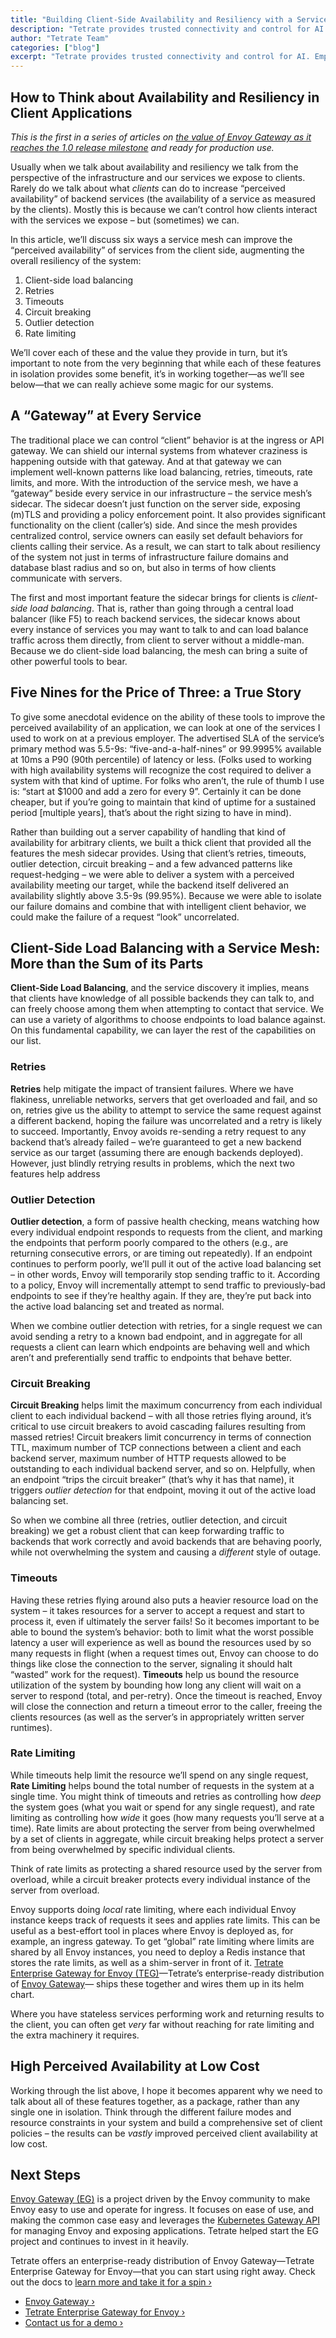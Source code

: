 ```yaml
---
title: "Building Client-Side Availability and Resiliency with a Service Mesh and Envoy Gateway"
description: "Tetrate provides trusted connectivity and control for AI. Empower developers while safeguarding the business. Built atop the proven Envoy proxy & Envoy AI Gateway."
author: "Tetrate Team"
categories: ["blog"]
excerpt: "Tetrate provides trusted connectivity and control for AI. Empower developers while safeguarding the business. Built atop the proven Envoy proxy & Envoy AI Gateway."
---
```


## [](#how-to-think-about-availability-and-resiliency-in-client-applications)How to Think about Availability and Resiliency in Client Applications

_This is the first in a series of articles on [the value of Envoy Gateway as it reaches the 1.0 release milestone](/blog/announcing-envoy-gateway-1-0/) and ready for production use._

Usually when we talk about availability and resiliency we talk from the perspective of the infrastructure and our services we expose to clients. Rarely do we talk about what _clients_ can do to increase “perceived availability” of backend services (the availability of a service as measured by the clients). Mostly this is because we can’t control how clients interact with the services we expose – but (sometimes) we can.

In this article, we’ll discuss six ways a service mesh can improve the “perceived availability” of services from the client side, augmenting the overall resiliency of the system:

1.  Client-side load balancing
2.  Retries
3.  Timeouts
4.  Circuit breaking
5.  Outlier detection
6.  Rate limiting

We’ll cover each of these and the value they provide in turn, but it’s important to note from the very beginning that while each of these features in isolation provides some benefit, it’s in working together—as we’ll see below—that we can really achieve some magic for our systems.

## [](#a-gateway-at-every-service)A “Gateway” at Every Service

The traditional place we can control “client” behavior is at the ingress or API gateway. We can shield our internal systems from whatever craziness is happening outside with that gateway. And at that gateway we can implement well-known patterns like load balancing, retries, timeouts, rate limits, and more. With the introduction of the service mesh, we have a “gateway” beside every service in our infrastructure – the service mesh’s sidecar. The sidecar doesn’t just function on the server side, exposing (m)TLS and providing a policy enforcement point. It also provides significant functionality on the client (caller’s) side. And since the mesh provides centralized control, service owners can easily set default behaviors for clients calling their service. As a result, we can start to talk about resiliency of the system not just in terms of infrastructure failure domains and database blast radius and so on, but also in terms of how clients communicate with servers.

The first and most important feature the sidecar brings for clients is _client-side load balancing_. That is, rather than going through a central load balancer (like F5) to reach backend services, the sidecar knows about every instance of services you may want to talk to and can load balance traffic across them directly, from client to server without a middle-man. Because we do client-side load balancing, the mesh can bring a suite of other powerful tools to bear.

## [](#five-nines-for-the-price-of-three-a-true-story)Five Nines for the Price of Three: a True Story 

To give some anecdotal evidence on the ability of these tools to improve the perceived availability of an application, we can look at one of the services I used to work on at a previous employer. The advertised SLA of the service’s primary method was 5.5-9s: “five-and-a-half-nines” or 99.9995% available at 10ms a P90 (90th percentile) of latency or less. (Folks used to working with high availability systems will recognize the cost required to deliver a system with that kind of uptime. For folks who aren’t, the rule of thumb I use is: “start at $1000 and add a zero for every 9”. Certainly it can be done cheaper, but if you’re going to maintain that kind of uptime for a sustained period \[multiple years\], that’s about the right sizing to have in mind). 

Rather than building out a server capability of handling that kind of availability for arbitrary clients, we built a thick client that provided all the features the mesh sidecar provides. Using that client’s retries, timeouts, outlier detection, circuit breaking – and a few advanced patterns like request-hedging – we were able to deliver a system with a perceived availability meeting our target, while the backend itself delivered an availability slightly above 3.5-9s (99.95%). Because we were able to isolate our failure domains and combine that with intelligent client behavior, we could make the failure of a request “look” uncorrelated.

## [](#client-side-load-balancing-with-a-service-mesh-more-than-the-sum-of-its-parts)Client-Side Load Balancing with a Service Mesh: More than the Sum of its Parts

**Client-Side Load Balancing**, and the service discovery it implies, means that clients have knowledge of all possible backends they can talk to, and can freely choose among them when attempting to contact that service. We can use a variety of algorithms to choose endpoints to load balance against. On this fundamental capability, we can layer the rest of the capabilities on our list.

### [](#retries)Retries

**Retries** help mitigate the impact of transient failures. Where we have flakiness, unreliable networks, servers that get overloaded and fail, and so on, retries give us the ability to attempt to service the same request against a different backend, hoping the failure was uncorrelated and a retry is likely to succeed. Importantly, Envoy avoids re-sending a retry request to any backend that’s already failed – we’re guaranteed to get a new backend service as our target (assuming there are enough backends deployed). However, just blindly retrying results in problems, which the next two features help address

### [](#outlier-detection)Outlier Detection

**Outlier detection**, a form of passive health checking, means watching how every individual endpoint responds to requests from the client, and marking the endpoints that perform poorly compared to the others (e.g., are returning consecutive errors, or are timing out repeatedly). If an endpoint continues to perform poorly, we’ll pull it out of the active load balancing set – in other words, Envoy will temporarily stop sending traffic to it. According to a policy, Envoy will incrementally attempt to send traffic to previously-bad endpoints to see if they’re healthy again. If they are, they’re put back into the active load balancing set and treated as normal.

When we combine outlier detection with retries, for a single request we can avoid sending a retry to a known bad endpoint, and in aggregate for all requests a client can learn which endpoints are behaving well and which aren’t and preferentially send traffic to endpoints that behave better.

### [](#circuit-breaking)Circuit Breaking

**Circuit Breaking** helps limit the maximum concurrency from each individual client to each individual backend – with all those retries flying around, it’s critical to use circuit breakers to avoid cascading failures resulting from massed retries! Circuit breakers limit concurrency in terms of connection TTL, maximum number of TCP connections between a client and each backend server, maximum number of HTTP requests allowed to be outstanding to each individual backend server, and so on. Helpfully, when an endpoint “trips the circuit breaker” (that’s why it has that name), it triggers _outlier detection_ for that endpoint, moving it out of the active load balancing set.

So when we combine all three (retries, outlier detection, and circuit breaking) we get a robust client that can keep forwarding traffic to backends that work correctly and avoid backends that are behaving poorly, while not overwhelming the system and causing a _different_ style of outage.

### [](#timeouts)Timeouts

Having these retries flying around also puts a heavier resource load on the system – it takes resources for a server to accept a request and start to process it, even if ultimately the server fails! So it becomes important to be able to bound the system’s behavior: both to limit what the worst possible latency a user will experience as well as bound the resources used by so many requests in flight (when a request times out, Envoy can choose to do things like close the connection to the server, signaling it should halt “wasted” work for the request). **Timeouts** help us bound the resource utilization of the system by bounding how long any client will wait on a server to respond (total, and per-retry). Once the timeout is reached, Envoy will close the connection and return a timeout error to the caller, freeing the clients resources (as well as the server’s in appropriately written server runtimes).

### [](#rate-limiting)Rate Limiting

While timeouts help limit the resource we’ll spend on any single request, **Rate Limiting** helps bound the total number of requests in the system at a single time. You might think of timeouts and retries as controlling how _deep_ the system goes (what you wait or spend for any single request), and rate limiting as controlling how _wide_ it goes (how many requests you’ll serve at a time). Rate limits are about protecting the server from being overwhelmed by a set of clients in aggregate, while circuit breaking helps protect a server from being overwhelmed by specific individual clients.

Think of rate limits as protecting a shared resource used by the server from overload, while a circuit breaker protects every individual instance of the server from overload.

Envoy supports doing _local_ rate limiting, where each individual Envoy instance keeps track of requests it sees and applies rate limits. This can be useful as a best-effort tool in places where Envoy is deployed as, for example, an ingress gateway. To get “global” rate limiting where limits are shared by all Envoy instances, you need to deploy a Redis instance that stores the rate limits, as well as a shim-server in front of it. [Tetrate Enterprise Gateway for Envoy (TEG)](/tetrate-enterprise-gateway-for-envoy/)—Tetrate’s enterprise-ready distribution of [Envoy Gateway](https://gateway.envoyproxy.io/)— ships these together and wires them up in its helm chart.

Where you have stateless services performing work and returning results to the client, you can often get _very_ far without reaching for rate limiting and the extra machinery it requires.

## [](#high-perceived-availability-at-low-cost)High Perceived Availability at Low Cost

Working through the list above, I hope it becomes apparent why we need to talk about all of these features together, as a package, rather than any single one in isolation. Think through the different failure modes and resource constraints in your system and build a comprehensive set of client policies – the results can be _vastly_ improved perceived client availability at low cost.

## [](#next-steps)Next Steps

[Envoy Gateway (EG)](https://gateway.envoyproxy.io/) is a project driven by the Envoy community to make Envoy easy to use and operate for ingress. It focuses on ease of use, and making the common case easy and leverages the [Kubernetes Gateway API](https://gateway-api.sigs.k8s.io/) for managing Envoy and exposing applications. Tetrate helped start the EG project and continues to invest in it heavily.

Tetrate offers an enterprise-ready distribution of Envoy Gateway—Tetrate Enterprise Gateway for Envoy—that you can start using right away. Check out the docs to [learn more and take it for a spin ›](https://docs.tetrate.io/envoy-gateway/)

*   [Envoy Gateway ›](https://gateway.envoyproxy.io/)
*   [Tetrate Enterprise Gateway for Envoy ›](https://docs.tetrate.io/envoy-gateway/)
*   [Contact us for a demo ›](/tetrate-enterprise-gateway-for-envoy-demo-request/)